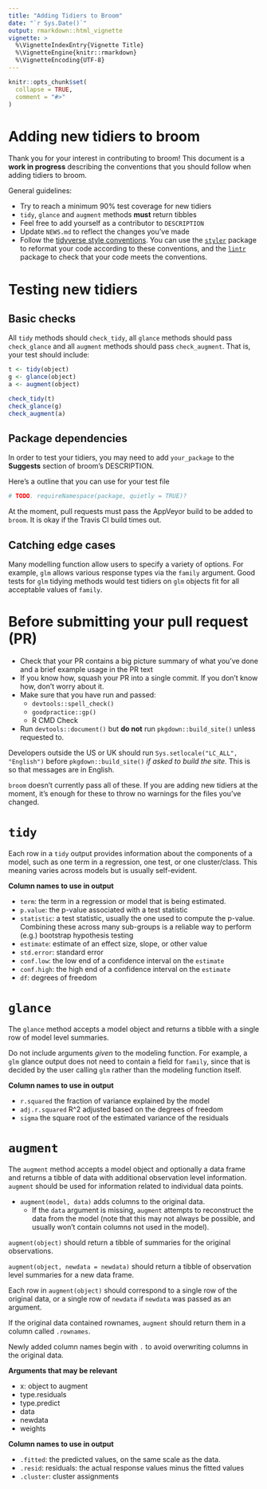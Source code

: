 ```yaml
---
title: "Adding Tidiers to Broom"
date: "`r Sys.Date()`"
output: rmarkdown::html_vignette
vignette: >
  %\VignetteIndexEntry{Vignette Title}
  %\VignetteEngine{knitr::rmarkdown}
  %\VignetteEncoding{UTF-8}
---
```


```r
knitr::opts_chunk$set(
  collapse = TRUE,
  comment = "#>"
)
```

# Adding new tidiers to broom

Thank you for your interest in contributing to broom! This document is a **work in progress** describing the conventions that you should follow when adding tidiers to broom.

General guidelines:

- Try to reach a minimum 90% test coverage for new tidiers
- `tidy`, `glance` and `augment` methods **must** return tibbles
- Feel free to add yourself as a contributor to `DESCRIPTION`
- Update `NEWS.md` to reflect the changes you've made
- Follow the [tidyverse style conventions](http://style.tidyverse.org/). You can use the [`styler`](https://github.com/r-lib/styler) package to reformat your code according to these conventions, and the [`lintr`](https://github.com/jimhester/lintr) package to check that your code meets the conventions.

<!-- TODOS: -->

<!-- - Helper functions that you should be aware of and use -->
<!-- - Preferred packages to use: i.e. new tidyverse not old -->
<!-- Should commits be squashed into a single commit? -->
<!-- Comments about tidiers living in external packages -->

# Testing new tidiers

## Basic checks

All `tidy` methods should `check_tidy`, all `glance` methods should pass `check_glance` and all `augment` methods should pass `check_augment`. That is, your test should include:

```r
t <- tidy(object)
g <- glance(object)
a <- augment(object)

check_tidy(t)
check_glance(g)
check_augment(a)
```

## Package dependencies

In order to test your tidiers, you may need to add `your_package` to the **Suggests** section of broom's DESCRIPTION.

Here's a outline that you can use for your test file

```r
# TODO. requireNamespace(package, quietly = TRUE)?
```

At the moment, pull requests must pass the AppVeyor build to be added to `broom`. It is okay if the Travis CI build times out.

## Catching edge cases

Many modelling function allow users to specify a variety of options. For example, `glm` allows various response types via the `family` argument. Good tests for `glm` tidying methods would test tidiers on `glm` objects fit for all acceptable values of `family`.

# Before submitting your pull request (PR)

- Check that your PR contains a big picture summary of what you've done and a brief example usage in the PR text
- If you know how, squash your PR into a single commit. If you don't know how, don't worry about it.
<!-- (TODO: add link on how to do this) -->
- Make sure that you have run and passed:
    - `devtools::spell_check()`
    - `goodpractice::gp()`
    - R CMD Check
- Run `devtools::document()` but **do not** run `pkgdown::build_site()` unless requested to. 

Developers outside the US or UK should run `Sys.setlocale("LC_ALL", "English")` before `pkgdown::build_site()` *if asked to build the site*. This is so that messages are in English.
    
`broom` doesn't currently pass all of these. If you are adding new tidiers at the moment, it's enough for these to throw no warnings for the files you've changed.


# `tidy`

Each row in a `tidy` output provides information about the components of a model, such as one term in a regression, one test, or one cluster/class. This meaning varies across models but is usually self-evident.

**Column names to use in output**

* `term`: the term in a regression or model that is being estimated.
* `p.value`: the p-value associated with a test statistic
* `statistic`: a test statistic, usually the one used to compute the p-value. Combining these across many sub-groups is a reliable way to perform (e.g.) bootstrap hypothesis testing
* `estimate`: estimate of an effect size, slope, or other value
* `std.error`: standard error
* `conf.low`: the low end of a confidence interval on the `estimate`
* `conf.high`: the high end of a confidence interval on the `estimate`
* `df`: degrees of freedom


# `glance`

The `glance` method accepts a model object and returns a tibble with a single row of model level summaries.

Do not include arguments *given* to the modeling function. For example, a `glm` glance output does not need to contain a field for `family`, since that is decided by the user calling `glm` rather than the modeling function itself.

**Column names to use in output**

* `r.squared` the fraction of variance explained by the model
* `adj.r.squared` R^2 adjusted based on the degrees of freedom
* `sigma` the square root of the estimated variance of the residuals


# `augment`

The `augment` method accepts a model object and optionally a data frame and returns a tibble of data with additional observation level information. `augment` should be used for information related to individual data points.

* `augment(model, data)` adds columns to the original data.
    * If the `data` argument is missing, `augment` attempts to reconstruct the data from the model (note that this may not always be possible, and usually won't contain columns not used in the model).

`augment(object)` should return a tibble of summaries for the original observations.

`augment(object, newdata = newdata)` should return a tibble of observation level summaries for a new data frame.

Each row in `augment(object)` should correspond to a single row of the original data, or a single row of `newdata` if `newdata` was passed as an argument.

If the original data contained rownames, `augment` should return them in a column called `.rownames`.

Newly added column names begin with `.` to avoid overwriting columns in the original data.

**Arguments that may be relevant**

- x: object to augment
- type.residuals
- type.predict
- data
- newdata
- weights


**Column names to use in output**

* `.fitted`: the predicted values, on the same scale as the data.
* `.resid`: residuals: the actual response values minus the fitted values
* `.cluster`: cluster assignments

